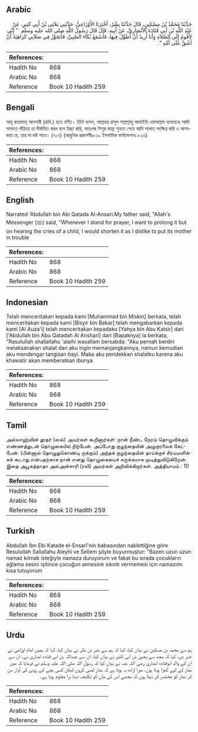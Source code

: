 ## Arabic


<div dir="rtl" lang="ar" style={{fontSize:'larger',backgroundColor:'#f8f9fa',padding:20}}>
حَدَّثَنَا مُحَمَّدُ بْنُ مِسْكِينٍ، قَالَ حَدَّثَنَا بِشْرٌ، أَخْبَرَنَا الأَوْزَاعِيُّ، حَدَّثَنِي يَحْيَى بْنُ أَبِي كَثِيرٍ، عَنْ عَبْدِ اللَّهِ بْنِ أَبِي قَتَادَةَ الأَنْصَارِيِّ، عَنْ أَبِيهِ، قَالَ قَالَ رَسُولُ اللَّهِ صلى الله عليه وسلم ‏ "‏ إِنِّي لأَقُومُ إِلَى الصَّلاَةِ وَأَنَا أُرِيدُ أَنْ أُطَوِّلَ فِيهَا، فَأَسْمَعُ بُكَاءَ الصَّبِيِّ، فَأَتَجَوَّزُ فِي صَلاَتِي كَرَاهِيَةَ أَنْ أَشُقَّ عَلَى أُمِّهِ ‏"‏‏.‏
</div>
<div style={{backgroundColor:'#f8f9fa',padding:20, marginBottom: 10}}><table> <thead> <tr> <th>References:</th> <th></th> </tr> </thead> <tbody><tr><td>Hadith No</td><td>868</td></tr><tr><td>Arabic No</td><td>868</td></tr><tr><td>Reference</td><td>Book 10 Hadith 259</td></tr></tbody></table></div>

## Bengali


<div dir="ltr" lang="bn" style={{fontSize:'larger',backgroundColor:'#f8f9fa',padding:20}}>
আবূ কাতাদাহ্ আনসারী (রাযি.) হতে বর্ণিত। তিনি বলেন, আল্লাহর রাসূল সাল্লাল্লাহু আলাইহি ওয়াসাল্লাম বলেছেনঃ আমি সালাতে দাঁড়িয়ে তা দীর্ঘায়িত করব বলে ইচ্ছা করি, অতঃপর শিশুর কান্না শুনতে পেয়ে আমি সালাত সংক্ষিপ্ত করি এ আশংকায় যে, তার মা কষ্ট পাবে। (৭০৭) (আধুনিক প্রকাশনীঃ৮১৯ ইসলামিক ফাউন্ডেশনঃ ৮২৬)
</div>
<div style={{backgroundColor:'#f8f9fa',padding:20, marginBottom: 10}}><table> <thead> <tr> <th>References:</th> <th></th> </tr> </thead> <tbody><tr><td>Hadith No</td><td>868</td></tr><tr><td>Arabic No</td><td>868</td></tr><tr><td>Reference</td><td>Book 10 Hadith 259</td></tr></tbody></table></div>

## English


<div dir="ltr" lang="en" style={{fontSize:'larger',backgroundColor:'#f8f9fa',padding:20}}>
Narrated 'Abdullah bin Abi Qatada Al-Ansari:My father said, "Allah's Messenger (ﷺ) said, "Whenever I stand for prayer, I want to prolong it but on hearing the cries of a child, I would shorten it as I dislike to put its mother in trouble
</div>
<div style={{backgroundColor:'#f8f9fa',padding:20, marginBottom: 10}}><table> <thead> <tr> <th>References:</th> <th></th> </tr> </thead> <tbody><tr><td>Hadith No</td><td>868</td></tr><tr><td>Arabic No</td><td>868</td></tr><tr><td>Reference</td><td>Book 10 Hadith 259</td></tr></tbody></table></div>

## Indonesian


<div dir="ltr" lang="id" style={{fontSize:'larger',backgroundColor:'#f8f9fa',padding:20}}>
Telah menceritakan kepada kami [Muhammad bin Miskin] berkata, telah menceritakan kepada kami [Bisyir bin Bakar] telah mengabarkan kepada kami [Al Auza'i] telah menceritakan kepadaku [Yahya bin Abu Katsir] dari ['Abdullah bin Abu Qatadah Al Anshari] dari [Bapaknya] ia berkata, "Rasulullah shallallahu 'alaihi wasallam bersabda: "Aku pernah berdiri melaksanakan shalat dan aku ingin memanjangkannya, namun kemudian aku mendengar tangisan bayi. Maka aku pendekkan shalatku karena aku khawatir akan memberatkan ibunya
</div>
<div style={{backgroundColor:'#f8f9fa',padding:20, marginBottom: 10}}><table> <thead> <tr> <th>References:</th> <th></th> </tr> </thead> <tbody><tr><td>Hadith No</td><td>868</td></tr><tr><td>Arabic No</td><td>868</td></tr><tr><td>Reference</td><td>Book 10 Hadith 259</td></tr></tbody></table></div>

## Tamil


<div dir="ltr" lang="ta" style={{fontSize:'larger',backgroundColor:'#f8f9fa',padding:20}}>
அல்லாஹ்வின் தூதர் (ஸல்) அவர்கள் கூறினார்கள்: நான் நீண்ட நேரம் தொழுவிக்கும் எண்ணத்துடன் தொழுகையில் நிற்பேன். அப்போது குழந்தையின் அழுகுரலைக் கேட்பேன். (பின்னால் தொழுதுகொண்டி ருக்கும்) அந்தக் குழந்தையின் தாய்க்குச் சிரமமளிக்கக் கூடாது என்பதற்காக நான் எனது தொழுகையைச் சுருக்கமாக முடித்துவிடுகிறேன். இதை அபூகத்தாதா அல்அன்சாரி (ரலி) அவர்கள் அறிவிக்கிறார்கள். அத்தியாயம் : 10
</div>
<div style={{backgroundColor:'#f8f9fa',padding:20, marginBottom: 10}}><table> <thead> <tr> <th>References:</th> <th></th> </tr> </thead> <tbody><tr><td>Hadith No</td><td>868</td></tr><tr><td>Arabic No</td><td>868</td></tr><tr><td>Reference</td><td>Book 10 Hadith 259</td></tr></tbody></table></div>

## Turkish


<div dir="ltr" lang="tr" style={{fontSize:'larger',backgroundColor:'#f8f9fa',padding:20}}>
Abdullah İbn Ebi Katade el-Ensarî'nin babasından naklettiğine göre Resulullah Sallallahu Aleyhi ve Sellem şöyle buyurmuştur: "Bazen uzun uzun namaz kılmak isteğiyle namaza duruyorum ve fakat bu sırada çocukların ağlama sesini işitince çocuğun annesine sıkıntı vermemesi için namazımı kısa tutuyorum
</div>
<div style={{backgroundColor:'#f8f9fa',padding:20, marginBottom: 10}}><table> <thead> <tr> <th>References:</th> <th></th> </tr> </thead> <tbody><tr><td>Hadith No</td><td>868</td></tr><tr><td>Arabic No</td><td>868</td></tr><tr><td>Reference</td><td>Book 10 Hadith 259</td></tr></tbody></table></div>

## Urdu


<div dir="rtl" lang="ur" style={{fontSize:'larger',backgroundColor:'#f8f9fa',padding:20}}>
ہم سے محمد بن مسکین نے بیان کیا، کہا کہ ہم سے بشر بن بکر نے بیان کیا، کہا کہ ہمیں امام اوزاعی نے خبر دی، کہا کہ مجھ سے یحییٰ بن ابی کثیر نے بیان کیا، ان سے عبداللہ بن ابی قتادہ انصاری نے، ان سے ان کے والد ابوقتادہ انصاری رضی اللہ عنہ نے بیان کیا کہ رسول اللہ صلی اللہ علیہ وسلم نے فرمایا کہ میں نماز کے لیے کھڑا ہوتا ہوں، میرا ارادہ یہ ہوتا ہے کہ نماز لمبی کروں لیکن کسی بچے کے رونے کی آواز سن کر نماز کو مختصر کر دیتا ہوں کہ مجھے اس کی ماں کو تکلیف دینا برا معلوم ہوتا ہے۔
</div>
<div style={{backgroundColor:'#f8f9fa',padding:20, marginBottom: 10}}><table> <thead> <tr> <th>References:</th> <th></th> </tr> </thead> <tbody><tr><td>Hadith No</td><td>868</td></tr><tr><td>Arabic No</td><td>868</td></tr><tr><td>Reference</td><td>Book 10 Hadith 259</td></tr></tbody></table></div>